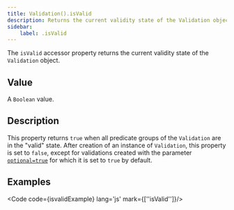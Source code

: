 ```yaml
---
title: Validation().isValid
description: Returns the current validity state of the Validation object.
sidebar: 
    label: .isValid
---
```



The `isValid` accessor property returns the current validity state of the `Validation` object.

## Value

A `Boolean` value.

## Description

This property returns `true` when all predicate groups of the `Validation` are in the "valid" state. After creation of an instance of `Validation`, this property is set to `false`, except for validations created with the parameter [`optional=true`](/api/validation/constructor/#parameters) for which it is set to `true` by default.

## Examples

<Code code={isvalidExample} lang='js' mark={['\'isValid\'']}/>